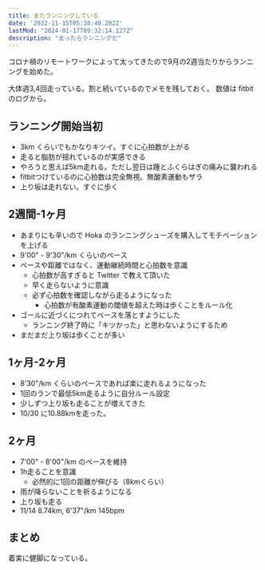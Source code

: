 ```yaml
---
title: またランニングしている
date: '2022-11-15T05:38:40.282Z'
lastMod: "2024-01-17T09:32:14.127Z"
description: "太ったらランニングだ"
---
```


コロナ禍のリモートワークによって太ってきたので9月の2週当たりからランニングを始めた。

大体週3,4回走っている。割と続いているのでメモを残しておく。
数値は fitbit のログから。

## ランニング開始当初

* 3km くらいでもかなりキツイ。すぐに心拍数が上がる
* 走ると脂肪が揺れているのが実感できる
* やろうと思えば5km走れる。ただし翌日は踵とふくらはぎの痛みに襲われる
* fitbitつけているのに心拍数は完全無視。無酸素運動もザラ
* 上り坂は走れない。すぐに歩く

## 2週間-1ヶ月

* あまりにも辛いので Hoka のランニングシューズを購入してモチベーションを上げる
* 9'00" - 9'30"/km くらいのペース
* ペースや距離ではなく、運動継続時間と心拍数を意識
    * 心拍数が高すぎると Twitter で教えて頂いた
    * 早く走らないように意識
    * 必ず心拍数を確認しながら走るようになった
        * 心拍数が有酸素運動の閾値を超えた時は歩くことをルール化
* ゴールに近づくにつれてペースを落とすようにした
    * ランニング終了時に「キツかった」と思わないようにするため
* まだまだ上り坂は歩くことが多い

## 1ヶ月-2ヶ月

* 8'30"/km くらいのペースであれば楽に走れるようになった
* 1回のランで最低5km走るように自分ルール設定
* 少しずつ上り坂も走ることが増えてきた
* 10/30 に10.88kmを走った。

## 2ヶ月

* 7'00" - 8'00"/km  のペースを維持
* 1h走ることを意識
    * 必然的に1回の距離が伸びる（8kmくらい）
* 雨が降らないことを祈るようになる
* 上り坂も走る
* 11/14 8.74km, 6'37"/km 145bpm

## まとめ

着実に健脚になっている。
